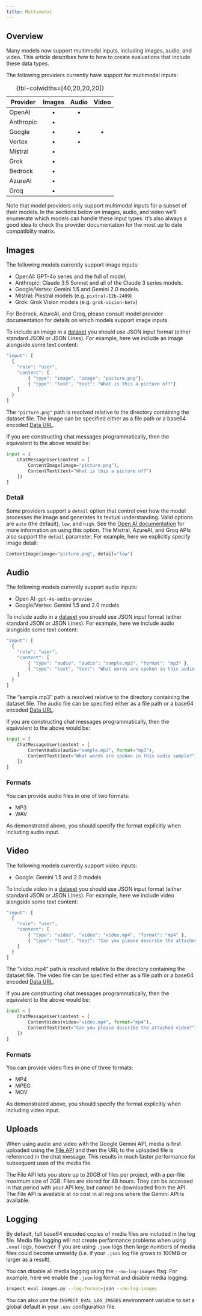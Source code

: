 ```yaml
---
title: Multimodal
---
```


## Overview

Many models now support multimodal inputs, including images, audio, and video. This article describes how to how to create evaluations that include these data types.

The following providers currently have support for multimodal inputs:

| Provider  | Images | Audio | Video |
|-----------|:------:|:-----:|:-----:|
| OpenAI    |   •    |   •   |       |
| Anthropic |   •    |       |       |
| Google    |   •    |   •   |   •   |
| Vertex    |   •    |   •   |       |
| Mistral   |   •    |       |       |
| Grok      |   •    |       |       |
| Bedrock   |   •    |       |       |
| AzureAI   |   •    |       |       |
| Groq      |   •    |       |       |

: {tbl-colwidths=\[40,20,20,20\]}

Note that model providers only support multimodal inputs for a subset of their models. In the sections below on images, audio, and video we'll enumerate which models can handle these input types. It's also always a good idea to check the provider documentation for the most up to date compatiblity matrix.

## Images {#provider-notes}

The following models currently support image inputs:

-   OpenAI: GPT-4o series and the full o1 model,
-   Anthropic: Claude 3.5 Sonnet and all of the Claude 3 series models.
-   Google/Vertex: Gemini 1.5 and Gemini 2.0 models.
-   Mistral: Pixstral models (e.g. `pixtral-12b-2409`)
-   Grok: Grok Vision models (e.g. `grok-vision-beta`)

For Bedrock, AzureAI, and Groq, please consult model provider documentation for details on which models support image inputs.

To include an image in a [dataset](dataset.qmd) you should use JSON input format (either standard JSON or JSON Lines). For example, here we include an image alongside some text content:

``` javascript
"input": [
  {
    "role": "user",
    "content": [
        { "type": "image", "image": "picture.png"},
        { "type": "text", "text": "What is this a picture of?"}
    ]
  }
]
```

The `"picture.png"` path is resolved relative to the directory containing the dataset file. The image can be specified either as a file path or a base64 encoded [Data URL](https://developer.mozilla.org/en-US/docs/Web/HTTP/Basics_of_HTTP/Data_URLs).

If you are constructing chat messages programmatically, then the equivalent to the above would be:

``` python
input = [
    ChatMessageUser(content = [
        ContentImage(image="picture.png"),
        ContentText(text="What is this a picture of?")
    ])
]
```

### Detail

Some providers support a `detail` option that control over how the model processes the image and generates its textual understanding. Valid options are `auto` (the default), `low`, and `high`. See the [Open AI documentation](https://platform.openai.com/docs/guides/vision#low-or-high-fidelity-image-understanding) for more information on using this option. The Mistral, AzureAI, and Groq APIs also support the `detail` parameter. For example, here we explicitly specify image detail:

``` python
ContentImage(image="picture.png", detail="low")
```

## Audio

The following models currently support audio inputs:

-   Open AI: `gpt-4o-audio-preview`
-   Google/Vertex: Gemini 1.5 and 2.0 models

To include audio in a [dataset](dataset.qmd) you should use JSON input format (either standard JSON or JSON Lines). For example, here we include audio alongside some text content:

``` javascript
"input": [
  {
    "role": "user",
    "content": [
        { "type": "audio", "audio": "sample.mp3", "format": "mp3" },
        { "type": "text", "text": "What words are spoken in this audio sample?"}
    ]
  }
]
```

The "sample.mp3" path is resolved relative to the directory containing the dataset file. The audio file can be specified either as a file path or a base64 encoded [Data URL](https://developer.mozilla.org/en-US/docs/Web/HTTP/Basics_of_HTTP/Data_URLs).

If you are constructing chat messages programmatically, then the equivalent to the above would be:

``` python
input = [
    ChatMessageUser(content = [
        ContentAudio(audio="sample.mp3", format="mp3"),
        ContentText(text="What words are spoken in this audio sample?")
    ])
]
```

### Formats

You can provide audio files in one of two formats:

-   MP3
-   WAV

As demonstrated above, you should specify the format explicitly when including audio input.

## Video

The following models currently support video inputs:

-   Google: Gemini 1.5 and 2.0 models

To include video in a [dataset](dataset.qmd) you should use JSON input format (either standard JSON or JSON Lines). For example, here we include video alongside some text content:

``` javascript
"input": [
  {
    "role": "user",
    "content": [
        { "type": "video", "video": "video.mp4", "format": "mp4" },
        { "type": "text", "text": "Can you please describe the attached video?"}
    ]
  }
]
```

The "video.mp4" path is resolved relative to the directory containing the dataset file. The video file can be specified either as a file path or a base64 encoded [Data URL](https://developer.mozilla.org/en-US/docs/Web/HTTP/Basics_of_HTTP/Data_URLs).

If you are constructing chat messages programmatically, then the equivalent to the above would be:

``` python
input = [
    ChatMessageUser(content = [
        ContentVideo(video="video.mp4", format="mp4"),
        ContentText(text="Can you please describe the attached video?")
    ])
]
```

### Formats

You can provide video files in one of three formats:

-   MP4
-   MPEG
-   MOV

As demonstrated above, you should specify the format explicitly when including video input.

## Uploads

When using audio and video with the Google Gemini API, media is first uploaded using the [File API](https://ai.google.dev/gemini-api/docs/audio?lang=python#upload-audio) and then the URL to the uploaded file is referenced in the chat message. This results in much faster performance for subsequent uses of the media file.

The File API lets you store up to 20GB of files per project, with a per-file maximum size of 2GB. Files are stored for 48 hours. They can be accessed in that period with your API key, but cannot be downloaded from the API. The File API is available at no cost in all regions where the Gemini API is available.

## Logging

By default, full base64 encoded copies of media files are included in the log file. Media file logging will not create performance problems when using `.eval` logs, however if you are using `.json` logs then large numbers of media files could become unwieldy (i.e. if your `.json` log file grows to 100MB or larger as a result).

You can disable all media logging using the `--no-log-images` flag. For example, here we enable the `.json` log format and disable media logging:

``` bash
inspect eval images.py --log-format=json --no-log-images
```

You can also use the `INSPECT_EVAL_LOG_IMAGES` environment variable to set a global default in your `.env` configuration file.